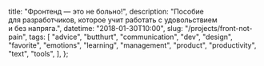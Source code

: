 
  title: "Фронтенд — это не больно!",
  description: "Пособие для разработчиков, которое учит работать с удовольствием и без напряга.",
  datetime: "2018-01-30T10:00",
  slug: "/projects/front-not-pain",
  tags: [
    "advice",
    "butthurt",
    "communication",
    "dev",
    "design",
    "favorite",
    "emotions",
    "learning",
    "management",
    "product",
    "productivity",
    "text",
    "tools",
  ],
};

<Redirect to="https://bespoyasov.ru/front-not-pain/" />
